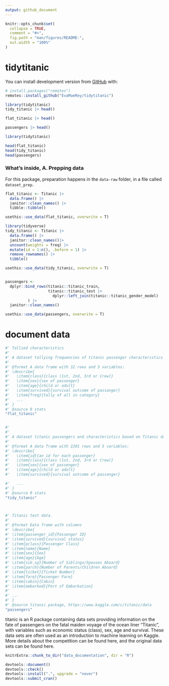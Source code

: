 ```yaml
---
output: github_document
---
```


<!-- README.md is generated from README.Rmd. Please edit that file -->

```r
knitr::opts_chunk$set(
  collapse = TRUE,
  comment = "#>",
  fig.path = "man/figures/README-",
  out.width = "100%"
)
```

# tidytitanic

<!-- badges: start -->
<!-- badges: end -->

You can install development version from [GitHub](https://github.com/) with:

``` r
# install.packages("remotes")
remotes::install_github("EvaMaeRey/tidytitanic")
```


```r
library(tidytitanic)
tidy_titanic |> head()

flat_titanic |> head()

passengers |> head()
```


```r
library(tidytitanic)

head(flat_titanic)
head(tidy_titanic)
head(passengers)
```



### What's inside, A. Prepping data

For this package, preparation happens in the `data-raw` folder, in a file called `dataset_prep`.  

```r
flat_titanic <- Titanic |>
  data.frame() |>
  janitor::clean_names() |>
  tibble::tibble()

usethis::use_data(flat_titanic, overwrite = T)

library(tidyverse)
tidy_titanic <- Titanic |>
  data.frame() |>
  janitor::clean_names()|>
  uncount(weights = freq) |>
  mutate(id = 1:n(), .before = 1) |>
  remove_rownames() |>
  tibble()

usethis::use_data(tidy_titanic, overwrite = T)


passengers <-  
  dplyr::bind_rows(titanic::titanic_train, 
                   titanic::titanic_test |> 
                     dplyr::left_join(titanic::titanic_gender_model)
          ) |>
  janitor::clean_names() 

usethis::use_data(passengers, overwrite = T)
```


# document data

```r


#' Tallied characteristics
#'
#' A dataset tallying frequencies of titanic passenger characteristics based on Titanic data from base R.  Includes Crew
#'
#' @format A data frame with 32 rows and 5 variables:
#' \describe{
#'   \item{class}{class (1st, 2nd, 3rd or Crew)}
#'   \item{sex}{sex of passenger}
#'   \item{age}{child or adult}
#'   \item{survived}{survival outcome of passanger}
#'   \item{freq}{tally of all in category}
#'   ...
#' }
#' @source R stats
"flat_titanic"


#' 
#'
#' A dataset titanic passengers and characteristics based on Titanic data from base R.  Includes Crew
#'
#' @format A data frame with 2201 rows and 5 variables:
#' \describe{
#'   \item{id}{an id for each passenger}
#'   \item{class}{class (1st, 2nd, 3rd or Crew)}
#'   \item{sex}{sex of passenger}
#'   \item{age}{child or adult}
#'   \item{survived}{survival outcome of passanger}

#'   ...
#' }
#' @source R stats
"tidy_titanic"



#' Titanic test data.
#'
#' @format Data frame with columns
#' \describe{
#' \item{passenger_id}{Passenger ID}
#' \item{survived}{survival status}
#' \item{pclass}{Passenger Class}
#' \item{name}{Name}
#' \item{sex}{Sex}
#' \item{age}{Age}
#' \item{sib_sp}{Number of Siblings/Spouses Aboard}
#' \item{parch}{Number of Parents/Children Aboard}
#' \item{ticket}{Ticket Number}
#' \item{fare}{Passenger Fare}
#' \item{cabin}{Cabin}
#' \item{embarked}{Port of Embarkation}
#' 
#' ...
#' }
#' @source titanic package, https://www.kaggle.com/c/titanic/data
"passengers"
```

titanic is an R package containing data sets providing information on the fate of passengers on the fatal maiden voyage of the ocean liner "Titanic", with variables such as economic status (class), sex, age and survival. These data sets are often used as an introduction to machine learning on Kaggle. More details about the competition can be found here, and the original data sets can be found here.

```r
knitrExtra::chunk_to_dir("data_documentation", dir = "R")
```


```r
devtools::document()
devtools::check()
devtools::install(".", upgrade = "never")
devtools::submit_cran()
```




